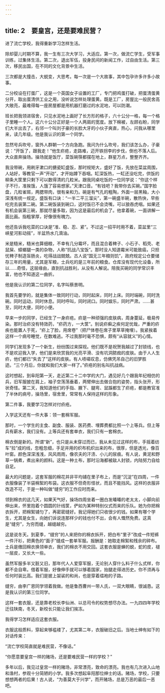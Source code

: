 ```yaml
---
---
---
```

title: 2　要皇宫，还是要难民营？
---

进了流亡学校，我得重新学习怎样生活。

除却婴儿时期不算，我一生有三次大学习，大适应。第一次，做流亡学生，受军事训练，过集体生活。第二次，退出军伍，投身民间的新闻工作，过自由生活。第三次，移民出国，在不同的文化背景中生活。

三次都是大撞击，大蜕变，大思考。每一次是一个大故事，其中包孕许多许多小故事。

二分校设在打蛋厂，这是一个英国女子设置的工厂，专门把鸡蛋打破，把蛋清蛋黄分开，取出蛋清供工业之用，没听说怎样处理蛋黄。既是工厂，房屋比一般民舍高大敞亮，最难得每一座房屋都是用机器打磨过的水泥地，可以防潮。

班长把我领进宿舍，只见水泥地上画好了长方形的格子，六十公分一格，每一个格子里睡一个人。这六十公分正好是一个人两肩的宽度。放下棉被，左顾右盼，同学们大半出去了，右邻一个叫刘子豪的长脸大牙的小伙子爽直，热心，问我从哪里来，读几年级。他是我认识的第一个同学。

忽然号兵吹号，窗外人群朝一个方向急跑。我问为什么吹号，我们该怎么办，子豪说：“开饭了，跟我走！”他生疥疮，走路难，迈开铁拐李的步伐，倒也不落人后。大众直奔操场。操场就是饭厅，菜饭碗筷都摆在地上，群星万点，整整齐齐。

我没带碗，用刷牙漱口的搪瓷缸盛饭，那时规矩大，盛好了饭，先放在菜盆周围，人站好，等教官一声“开动”，才开始蹲下吞咽。缸深饭热，一缸还没吃完，供饭的柳条大筐里只剩下可以数得清的几粒米。跟我同桌吃饭的一位同学说：“你这个样子不行，准挨饿，人饿了容易想家。”天津口音。“有钱吧？我带你去买碗。”国字脸盘，几粒雀斑，两腮带肉，很有亲和力。碗是有气孔的粗陶，外面一层黑釉，大小深浅有统一规定。盛饭有口诀：“一半二平三溜尖”，第一碗盛半碗，散热快，早些吃完去装第二碗。第二碗饭装到碗口，这时饭已不会烫嘴，可以狼吞虎咽。如果还有机会装第三碗，那就尽量多取，因为这是最后的机会了。他拿着碗，一面讲解一面比画。指粗掌厚，好像很有魄力。

他还告诉我吃菜的口诀是“准、稳、忍、紧”。不过这一招平时用不着，菜盆里“三峡星河影动摇”，半盆热水几滴油。

米是糙米，糙米也算细粮，不幸有几分霉坏，而且混合着稗子、小石子、稻壳、老鼠屎、蟑螂腿一类的杂物，人称“抗战八宝饭”。那时没人知道霉米可能致癌，只担忧稗子制造盲肠炎，吃得战战兢兢。古人说“国无三年粮则饥”，政府规定公仓要储存三年的用量，尤其是军粮，士兵吃的是三年前的粮食。仓库没有现代化设备，所以……奇怪，这层缘由，直到抗战胜利，从没有人解说。陪我买碗的同学常识丰富，他也不知道这一曲折。

他是我认识的第二位同学，名字叫蔡景明。

我首先要学的，就是集体一致同时行动，同时起床，同时上床。同时端碗，同时洗碗。同时运动，同时休息。同时呼叫，同时闭口。同时娱乐，同时严肃。……甚至，同时大便，同时小便。

早来一步的同学，已经生了一身疥疮。疥是一种顽强的皮肤病，周身蔓延，极易传染。那时治疥没有特效药，“疥药方，一大筐”。别说疥癣之疾何足忧哉，严重的疥疾也能置人于死，“疥上了脸，用席卷”（把尸体卷在席子里草草掩埋）。我紧挨着这样一个病号睡觉，在数难逃。不过我那时毫不恐惧，颇有“从容就义”的心情。

同学们发现多了一个新生，纷纷围过来探视。他们既不是祝贺我越过了封锁线，也不是欢迎我入学，他们是来欣赏我的光亮平滑、没有坑洞脓痂的皮肤。由于人人生疥，他们都已“失去了”这样的皮肤。有人啧嗟叹息，仿佛凭吊自己的旧梦胜迹。“三个月后，你就和我们大家一样了。”疥疮的别名叫抗战病。

这时想起，到阜阳第一天，走近第二十二中学的大门，遇见好几个跟我年纪相仿的兵，旧军服披在肩上，袖子空荡荡垂着，两臂伸出去做合抱的姿势，指头张开，形状奇怪。第二天，我知道他们的手指、腋下、腿弯、鼠蹊都生了疥疮，都是教官准了半休的病号，操场里，宿舍里，常常有人保持这样的形象。

第二件事，我要学习怎样对付疥疮。

入学这天还有一件大事：领一套棉军服。

那时，一个学生的主食、副食、服装、医药费、埋葬费都比照一个上等兵。但上等兵有薪水，我们没有。上等兵还有套单衣，我们只有一套棉衣。

棉衣倒是新的。所谓“新”，也只是从未穿过而已，我从未见过这样的布，手摇着纺车“拉”成的线，忽粗忽细，手足并用的织布机织出来的布，很厚，但是透光，像百叶窗。颜色深深浅浅，风风雨雨，像农夫的汗渍、小儿的尿痕。有人说，黄泥和野草一锅煮，煮出来的颜料。这是一种土布，那时沿海都被敌人封锁，内陆努力自给自足。

最大的问题是，这套军服的棉花并非平均铺在里子布上，而是“沉淀”在四周，一件衣服像装了半袋棉絮的布袋。这衣服不但奇形怪状，而且不能挡风。这样的衣服非改造不可，于是一种叫做“缝穷”的工作应时而来。

领到棉衣的这几天，如果天气好，操场四周坐着一圈白发皤皤的老太太，小脚向前伸出来，怀里抱着个圆圆的针线筐，俨如为某种特别仪式而来的乐队。她为你把棉衣拆开，把棉絮铺匀了，再密密缝好。我记得她们只收很少的钱。如果有哪个学生，尤其是女生，向她们诉说连那样少的钱也付不出，会有人慨然免费。这真是“缝穷”，为穷而缝，越缝越穷。

这是说冬天。到夏季，“缝穷”的人来把你的棉衣拆开，把白布“里子”改成一件短裤一件汗衫，把黄色的“面子”缝成一套单军服。报酬是：她取走棉絮和残余的碎布。士兵是缴回棉衣换领单衣，我们的棉衣不用交回。这套衣服是蝉的蜕，蛇的皮，褪一层皮，又长大一些。

虽然军服多半又脏又旧，那年代人人爱穿军服，无论别人穿什么料子什么式样，你都不会自卑。借着军服，好像伸手就可以够着国家，抬腿走得进历史。你不须再与任何时装比高。我们是披上袈裟的和尚，也是穿着缊袍的子路。

缝穷，由李广恩同学领着我做。他是鲁西曹州一带人氏，一双大眼睛，很诚恳。这是我认识的第三位同学。

这样一套衣服，还是靠老校长李仙洲、以总司令的权势想尽办法。一九四四年学校迁往陕南，冬天，新校长只能让我们挨冻。

我得学习怎样适应这套衣服。

衣服这般质料，穿起来够褴褛了，尤其第二年，衣服破旧之后。当地士绅有如下的对话传来：

“流亡学校简直就是难民营，不像话。”

“你愿意要皇宫一样的赌场，还是要难民营一样的学校？”

多年以后，我见过皇宫一样的赌场，非常漂亮，致命的漂亮。我也有几次进入山地和渔村，参观十分简陋的小学。我多次想起阜阳那位绅士的话。赌场，学校，只要想想两者的后果！古人说，“为善莫大于兴学”，而开赌场，总是万恶的最后一恶吧。